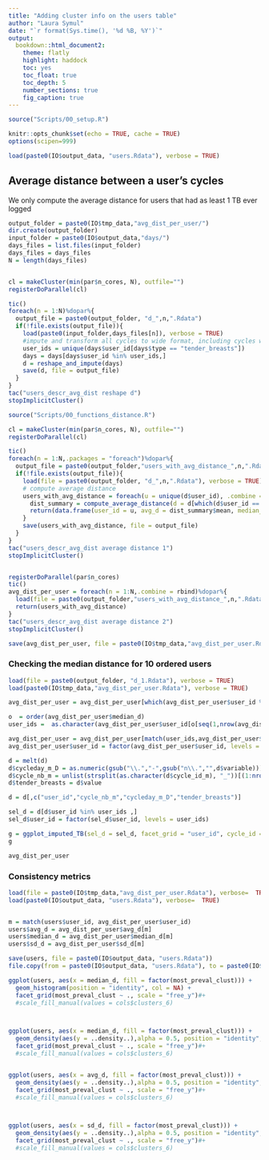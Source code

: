 ```yaml
---
title: "Adding cluster info on the users table"
author: "Laura Symul"
date: "`r format(Sys.time(), '%d %B, %Y')`"
output: 
  bookdown::html_document2: 
    theme: flatly
    highlight: haddock
    toc: yes
    toc_float: true
    toc_depth: 5
    number_sections: true
    fig_caption: true
---
```




```r
source("Scripts/00_setup.R")
```


```r
knitr::opts_chunk$set(echo = TRUE, cache = TRUE)
options(scipen=999)
```



```r
load(paste0(IO$output_data, "users.Rdata"), verbose = TRUE)
```


## Average distance between a user's cycles

We only compute the average distance for users that had as least 1 TB ever logged


```r

output_folder = paste0(IO$tmp_data,"avg_dist_per_user/")
dir.create(output_folder)
input_folder = paste0(IO$output_data,"days/")
days_files = list.files(input_folder)
days_files = days_files
N = length(days_files)


cl = makeCluster(min(par$n_cores, N), outfile="")
registerDoParallel(cl)

tic()
foreach(n = 1:N)%dopar%{
  output_file = paste0(output_folder, "d_",n,".Rdata")
  if(!file.exists(output_file)){
    load(paste0(input_folder,days_files[n]), verbose = TRUE)
    #impute and transform all cycles to wide format, including cycles without TB logs
    user_ids = unique(days$user_id[days$type == "tender_breasts"])
    days = days[days$user_id %in% user_ids,]
    d = reshape_and_impute(days)
    save(d, file = output_file)
  }
}
tac("users_descr_avg_dist reshape d")
stopImplicitCluster()

```


```r

source("Scripts/00_functions_distance.R")

cl = makeCluster(min(par$n_cores, N), outfile="")
registerDoParallel(cl)

tic()
foreach(n = 1:N,.packages = "foreach")%dopar%{
  output_file = paste0(output_folder,"users_with_avg_distance_",n,".Rdata")
  if(!file.exists(output_file)){
    load(file = paste0(output_folder, "d_",n,".Rdata"), verbose = TRUE)
    # compute average distance
    users_with_avg_distance = foreach(u = unique(d$user_id), .combine = rbind) %do% {
      dist_summary = compute_average_distance(d = d[which(d$user_id == u),])
      return(data.frame(user_id = u, avg_d = dist_summary$mean, median_d = dist_summary$median, sd_d = dist_summary$sd, file = n))
    }
    save(users_with_avg_distance, file = output_file)
  }
}
tac("users_descr_avg_dist average distance 1")
stopImplicitCluster()


registerDoParallel(par$n_cores)
tic()
avg_dist_per_user = foreach(n = 1:N,.combine = rbind)%dopar%{
  load(file = paste0(output_folder,"users_with_avg_distance_",n,".Rdata"), verbose = TRUE)
  return(users_with_avg_distance)
}
tac("users_descr_avg_dist average distance 2")
stopImplicitCluster()

save(avg_dist_per_user, file = paste0(IO$tmp_data,"avg_dist_per_user.Rdata"))

```



### Checking the median distance for 10 ordered users


```r

load(file = paste0(output_folder, "d_1.Rdata"), verbose = TRUE)
load(paste0(IO$tmp_data,"avg_dist_per_user.Rdata"), verbose = TRUE)

avg_dist_per_user = avg_dist_per_user[which(avg_dist_per_user$user_id %in% unique(d$user_id)),]

o  = order(avg_dist_per_user$median_d)
user_ids =  as.character(avg_dist_per_user$user_id[o[seq(1,nrow(avg_dist_per_user),length.out = min(nrow(avg_dist_per_user), 10))]])

avg_dist_per_user = avg_dist_per_user[match(user_ids,avg_dist_per_user$user_id),]
avg_dist_per_user$user_id = factor(avg_dist_per_user$user_id, levels = user_ids)

d = melt(d)
d$cycleday_m_D = as.numeric(gsub("\\.","-",gsub("n\\.","",d$variable)))
d$cycle_nb_m = unlist(strsplit(as.character(d$cycle_id_m), "_"))[(1:nrow(d))*2]
d$tender_breasts = d$value

d = d[,c("user_id","cycle_nb_m","cycleday_m_D","tender_breasts")]

sel_d = d[d$user_id %in% user_ids ,]
sel_d$user_id = factor(sel_d$user_id, levels = user_ids)


```



```r
g = ggplot_imputed_TB(sel_d = sel_d, facet_grid = "user_id", cycle_id = FALSE)
g

avg_dist_per_user
```


### Consistency metrics


```r

load(file = paste0(IO$tmp_data,"avg_dist_per_user.Rdata"), verbose=  TRUE)
load(paste0(IO$output_data, "users.Rdata"), verbose=  TRUE)


m = match(users$user_id, avg_dist_per_user$user_id)
users$avg_d = avg_dist_per_user$avg_d[m]
users$median_d = avg_dist_per_user$median_d[m]
users$sd_d = avg_dist_per_user$sd_d[m]

save(users, file = paste0(IO$output_data, "users.Rdata"))
file.copy(from = paste0(IO$output_data, "users.Rdata"), to = paste0(IO$tmp_data, "users_with_average_dist.Rdata"), overwrite = TRUE)

```


```r


ggplot(users, aes(x = median_d, fill = factor(most_preval_clust))) +
  geom_histogram(position = "identity", col = NA) + 
  facet_grid(most_preval_clust ~ ., scale = "free_y")#+
  #scale_fill_manual(values = cols$clusters_6)



ggplot(users, aes(x = median_d, fill = factor(most_preval_clust))) +
  geom_density(aes(y = ..density..),alpha = 0.5, position = "identity", col = NA) + 
  facet_grid(most_preval_clust ~ ., scale = "free_y")#+
  #scale_fill_manual(values = cols$clusters_6)


ggplot(users, aes(x = avg_d, fill = factor(most_preval_clust))) +
  geom_density(aes(y = ..density..),alpha = 0.5, position = "identity", col = NA) + 
  facet_grid(most_preval_clust ~ ., scale = "free_y")#+
  #scale_fill_manual(values = cols$clusters_6)



ggplot(users, aes(x = sd_d, fill = factor(most_preval_clust))) +
  geom_density(aes(y = ..density..),alpha = 0.5, position = "identity", col = NA) + 
  facet_grid(most_preval_clust ~ ., scale = "free_y")#+
  #scale_fill_manual(values = cols$clusters_6)

```


